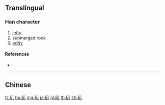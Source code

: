 {{character info/new}}
{{also|磯}}
==Translingual==

===Han character===
{{Han char|rn=112|rad=石|as=02|sn=7|four=|canj=MRHN}}

# [[jetty]]
# submerged rock
# [[eddy]]

====References====
* {{Han ref|kx=0827.101|hdz=42417.070|uh=77F6|ud=30710}}

----

==Chinese==
{{zh-see|磯}}

[[fr:矶]]
[[hu:矶]]
[[mg:矶]]
[[ja:矶]]
[[pl:矶]]
[[th:矶]]
[[zh:矶]]